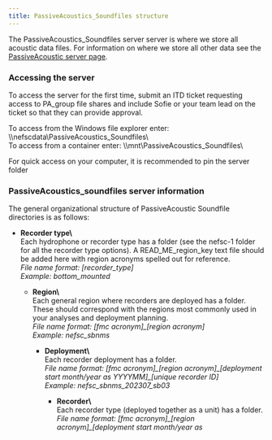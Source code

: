 ```yaml
---
title: PassiveAcoustics_Soundfiles structure
---
```


The PassiveAcoustics\_Soundfiles server server is where we store all acoustic data files. For information on where we store all other data see the [PassiveAcoustic server page](https://nefsc.github.io/NEFSC_PAB_lab_manual/content/LabManagement/PA_server_structure.html). 

### Accessing the server

To access the server for the first time, submit an ITD ticket requesting access to PA\_group file shares and include Sofie or your team lead on the ticket so that they can provide approval.

To access from the Windows file explorer enter: \\\\nefscdata\\PassiveAcoustics\_Soundfiles\\  
To access from a container enter: \\\\mnt\\PassiveAcoustics\_Soundfiles\\

For quick access on your computer, it is recommended to pin the server folder 

### PassiveAcoustics\_soundfiles server information

The general organizational structure of PassiveAcoustic Soundfile directories is as follows: 

* **Recorder type\\**  
  Each hydrophone or recorder type has a folder (see the nefsc-1 folder for all the recorder type options). A READ\_ME\_region\_key text file should be added here with region acronyms spelled out for reference.  
  *File name format: \[recorder\_type\]*  
  *Example: bottom\_mounted*

  * **Region\\**  
    Each general region where recorders are deployed has a folder. These should correspond with the regions most commonly used in your analyses and deployment planning.  
    *File name format: \[fmc acronym\]\_\[region acronym\]*  
    *Example: nefsc\_sbnms*

    * **Deployment\\**  
      Each recorder deployment has a folder.  
      *File name format: \[fmc acronym\]\_\[region acronym\]\_\[deployment start month/year as YYYYMM\]\_\[unique recorder ID\]*  
      *Example: nefsc\_sbnms\_202307\_sb03*

      * **Recorder\\**  
        Each recorder type (deployed together as a unit) has a folder.  
        *File name format: \[fmc acronym\]\_\[region acronym\]\_\[deployment start month/year as* 